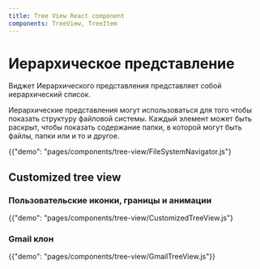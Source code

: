 ```yaml
---
title: Tree View React component
components: TreeView, TreeItem
---
```


# Иерархическое представление

<p class="description">Виджет Иерархического представления представляет собой иерархический список.</p>

Иерархические представления могут использоваться для того чтобы показать структуру файловой системы. Каждый элемент может быть раскрыт, чтобы показать содержание папки, в которой могут быть файлы, папки или и то и другое.

{{"demo": "pages/components/tree-view/FileSystemNavigator.js"}

## Customized tree view

### Пользовательские иконки, границы и анимации

{{"demo": "pages/components/tree-view/CustomizedTreeView.js"}

### Gmail клон

{{"demo": "pages/components/tree-view/GmailTreeView.js"}}
